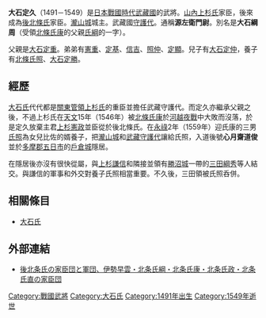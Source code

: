 {{unreferenced|time=2013-11-12T17:03:54+00:00}}
{{japanese|japanese=大石 定久|kana=おおいし さだひさ|romaji=Ōishi Sadahisa}}
'''大石定久'''（1491－1549）是[[日本戰國時代|日本戰國時代]][[武藏國|武藏國]]的武將。[[山內上杉氏|山內上杉氏]]家臣，後來成為[[後北條氏|後北條氏]]家臣。[[瀧山城|瀧山城]]城主。武藏國[[守護代|守護代]]。通稱'''源左衛門尉'''。別名是'''大石綱周'''（受領[[北條氏康|北條氏康]]的父親[[北條氏綱|氏綱]]的一字）。

父親是[[大石定重|大石定重]]。弟弟有[[大石憲重|憲重]]、[[大石定基|定基]]、[[大石信吉|信吉]]、[[大石照仲|照仲]]、[[大石定顯|定顯]]。兒子有[[大石定仲|大石定仲]]，養子有[[北條氏照|北條氏照]]、[[大石定勝|大石定勝]]。

== 經歷 ==
[[大石氏|大石氏]]代代都是[[關東管領|關東管領]][[上杉氏|上杉氏]]的重臣並擔任武藏守護代。而定久亦繼承父親之後，不過上杉氏在[[天文_(後奈良天皇)|天文]]15年（1546年）被[[北條氏康|北條氏康]]於[[河越夜戰|河越夜戰]]中大敗而沒落，於是定久放棄主君[[上杉憲政|上杉憲政]]並臣從於後北條氏。在[[永祿|永祿]]2年（1559年）迎氏康的三男[[北條氏照|氏照]]為女兒比佐的婿養子，把[[瀧山城|瀧山城]]和[[武藏|武藏]][[守護代|守護代]]讓給氏照，入道後號'''心月齋道俊'''並於[[多摩郡|多摩郡]][[五日市|五日市]]的[[戶倉城|戶倉城]]隱居。

在隱居後亦沒有很快從屬，與[[上杉謙信|上杉謙信]]和隣接並領有[[勝沼城|勝沼城]]一帶的[[三田綱秀|三田綱秀]]等人結交。與謙信的軍事和外交對養子氏照相當重要。不久後，三田領被氏照呑併。

== 相關條目 ==
* [[大石氏|大石氏]]

== 外部連結 ==
* [https://web.archive.org/web/20131112160341/http://1st.geocities.jp/tugami555syou/syouichi21.htm 後北条氏の家臣団と軍団、伊勢早雲・北条氏綱・北条氏康・北条氏政・北条氏直の家臣団]

[[Category:戰國武將|Category:戰國武將]]
[[Category:大石氏|Category:大石氏]]
[[Category:1491年出生|Category:1491年出生]]
[[Category:1549年逝世|Category:1549年逝世]]